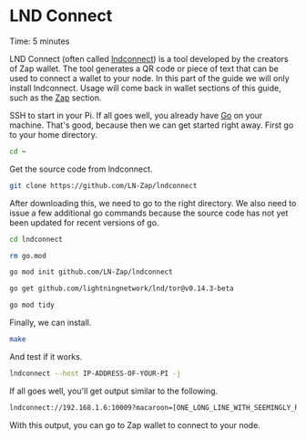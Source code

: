 
# LND Connect

<Callout emoji="&#x2139;">
        Time: 5 minutes
</Callout>

LND Connect (often called [lndconnect](https://github.com/LN-Zap/lndconnect)) is a tool developed by the creators of Zap wallet. The tool generates a QR code or piece of text that can be used to connect a wallet to your node. In this part of the guide we will only install lndconnect. Usage will come back in wallet sections of this guide, such as the [Zap](/wallets/zap) section.

SSH to start in your Pi. If all goes well, you already have [Go](/raspberry-pi/common-dependencies#golang) on your machine. That's good, because then we can get started right away. First go to your home directory.

```bash
cd ~
```

Get the source code from lndconnect.

```bash
git clone https://github.com/LN-Zap/lndconnect
```

After downloading this, we need to go to the right directory. We also need to issue a few additional go commands because the source code has not yet been updated for recent versions of go.

```bash
cd lndconnect

rm go.mod 

go mod init github.com/LN-Zap/lndconnect

go get github.com/lightningnetwork/lnd/tor@v0.14.3-beta

go mod tidy
```

Finally, we can install.

```bash
make
``` 

And test if it works.

```bash
lndconnect --host IP-ADDRESS-OF-YOUR-PI -j
```

If all goes well, you'll get output similar to the following.

```bash
lndconnect://192.168.1.6:10009?macaroon=[ONE_LONG_LINE_WITH_SEEMINGLY_RANDOM_LETTERS_AND_NUMBERS]
```

With this output, you can go to Zap wallet to connect to your node.

